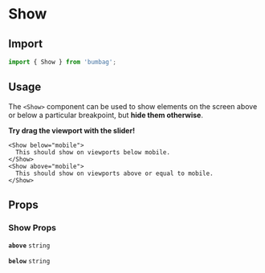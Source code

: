# Show

## Import

```jsx
import { Show } from 'bumbag';
```

## Usage

The `<Show>` component can be used to show elements on the screen above or below a particular breakpoint, but **hide them otherwise**.

**Try drag the viewport with the slider!**

```jsx-live-iframe
<Show below="mobile">
  This should show on viewports below mobile.
</Show>
<Show above="mobile">
  This should show on viewports above or equal to mobile.
</Show>
```

## Props

### Show Props

<!-- Automatically generated -->

**<Code fontSize="150" marginRight="major-1">above</Code>** <Code fontSize="100" palette="primary">string</Code>

<Divider marginTop="major-2" marginBottom="major-2" />

**<Code fontSize="150" marginRight="major-1">below</Code>** <Code fontSize="100" palette="primary">string</Code>

<Divider marginTop="major-2" marginBottom="major-2" />
